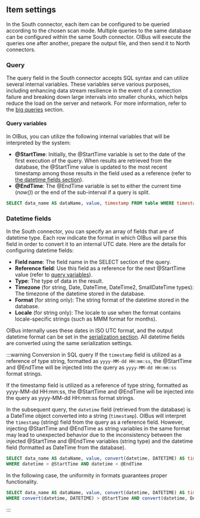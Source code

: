 
## Item settings
In the South connector, each item can be configured to be queried according to the chosen scan mode. Multiple queries to
the same database can be configured within the same South connector. OIBus will execute the queries one after another,
prepare the output file, and then send it to North connectors.

### Query
The query field in the South connector accepts SQL syntax and can utilize several internal variables. These variables
serve various purposes, including enhancing data stream resilience in the event of a connection failure and breaking
down large intervals into smaller chunks, which helps reduce the load on the server and network. For more information,
refer to the [big queries](#splitting-large-queries) section.

#### Query variables
In OIBus, you can utilize the following internal variables that will be interpreted by the system:

- **@StartTime**: Initially, the @StartTime variable is set to the date of the first execution of the query. When results
are retrieved from the database, the @StartTime value is updated to the most recent timestamp among those results in the
field used as a reference (refer to [the datetime fields section](#datetime-fields)).
- **@EndTime**: The @EndTime variable is set to either the current time (_now()_) or the end of the sub-interval if a
query is split.

```sql title="SQL query with @StartTime and @EndTime"
SELECT data_name AS dataName, value, timestamp FROM table WHERE timestamp > @StartTime AND timestamp < @EndTime
```

### Datetime fields
In the South connector, you can specify an array of fields that are of datetime type. Each row indicate the format in
which OIBus will parse this field in order to convert it to an internal UTC date. Here are the details for configuring
datetime fields:
- **Field name**: The field name in the SELECT section of the query.
- **Reference field**: Use this field as a reference for the next @StartTime value (refer to [query variables](#query-variables)).
- **Type**: The type of data in the result.
- **Timezone** (for string, Date, DateTime, DateTime2, SmallDateTime types): The timezone of the datetime stored in the
database.
- **Format** (for string only): The string format of the datetime stored in the database.
- **Locale** (for string only): The locale to use when the format contains locale-specific strings (such as MMM format
for months).

OIBus internally uses these dates in ISO UTC format, and the output datetime format can be set in the
[serialization section](#csv-serialization). All datetime fields are converted using the same serialization settings.

:::warning Conversion in SQL query
If the `timestamp` field is utilized as a reference of type string, formatted as `yyyy-MM-dd HH:mm:ss`, the @StartTime
and @EndTime will be injected into the query as `yyyy-MM-dd HH:mm:ss` format strings.


If the timestamp field is utilized as a reference of type string, formatted as yyyy-MM-dd HH:mm:ss, the @StartTime and @EndTime will be injected into the query as yyyy-MM-dd HH:mm:ss format strings.

In the subsequent query, the `datetime` field (retrieved from the database) is a DateTime object converted into a
string (`timestamp`). OIBus will interpret the `timestamp` (string) field from the query as a reference field. However,
injecting @StartTime and @EndTime as string variables in the same format may lead to unexpected behavior due to the
inconsistency between the injected @StartTime and @EndTime variables (string type) and the datetime field
(formatted as DateTime from the database).

```sql title="Bad SQL query with @StartTime and @EndTime and convert"
SELECT data_name AS dataName, value, convert(datetime, DATETIME) AS timestamp FROM table
WHERE datetime > @StartTime AND datetime < @EndTime
```

In the following case, the uniformity in formats guarantees proper functionality.
```sql title="Correct SQL query with @StartTime and @EndTime"
SELECT data_name AS dataName, value, convert(datetime, DATETIME) AS timestamp FROM table
WHERE convert(datetime, DATETIME) > @StartTime AND convert(datetime, DATETIME) < @EndTime
```
:::

<SerializationSettings></SerializationSettings>
